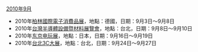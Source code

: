 ;[[2010年9月|2010年9月]]
*2010年[[柏林國際電子消費品展|柏林國際電子消費品展]]，地點：德國，日期：9月3日～9月8日
*2010年[[台灣半導體設備暨材料展覽會|台灣半導體設備暨材料展覽會]]，地點：台北，日期：9月8日～9月10日
*2010年[[东京电玩展|东京电玩展]]，地點：日本，日期：9月16日～9月19日
*2010年[[台北3C大展|台北3C大展]]，地點：台北，日期：9月24日～9月27日